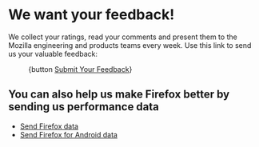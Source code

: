 =We want your feedback!=
We collect your ratings, read your comments and present them to the Mozilla engineering and products teams every week. Use this link to send us your valuable feedback:
:{button [http://input.mozilla.org/feedback/ Submit Your Feedback]}

==You can also help us make Firefox better by sending us performance data==
*[[Send performance data to Mozilla to help improve Firefox|Send Firefox data]]
*[[How can I help by submitting mobile performance data?|Send Firefox for Android data]]

